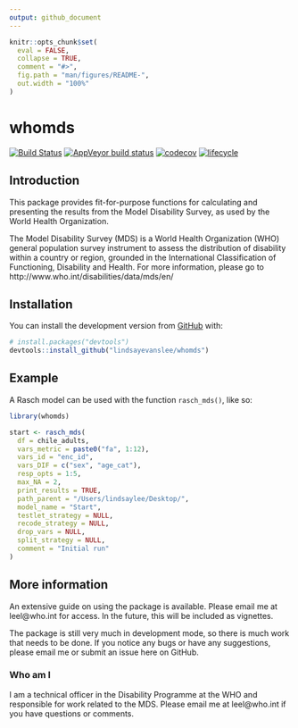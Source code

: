 ```yaml
---
output: github_document
---
```


<!-- README.md is generated from README.Rmd. Please edit that file -->

```r
knitr::opts_chunk$set(
  eval = FALSE,
  collapse = TRUE,
  comment = "#>",
  fig.path = "man/figures/README-",
  out.width = "100%"
)
```
# whomds

<!-- badges: start -->
[![Build Status](https://travis-ci.com/lindsayevanslee/whomds.svg?branch=master)](https://travis-ci.com/lindsayevanslee/whomds)
[![AppVeyor build status](https://ci.appveyor.com/api/projects/status/github/lindsayevanslee/whomds?branch=master&svg=true)](https://ci.appveyor.com/project/lindsayevanslee/whomds)
[![codecov](https://codecov.io/gh/lindsayevanslee/whomds/branch/master/graph/badge.svg)](https://codecov.io/gh/lindsayevanslee/whomds)
[![lifecycle](https://img.shields.io/badge/lifecycle-experimental-orange.svg)](https://www.tidyverse.org/lifecycle/#experimental)
<!-- badges: end -->

## Introduction

This package provides fit-for-purpose functions for calculating and presenting the results from the Model Disability Survey, as used by the World Health Organization.

The Model Disability Survey (MDS) is a World Health Organization (WHO) general population survey instrument to assess the distribution of disability within a country or region, grounded in the International Classification of Functioning, Disability and Health. For more information, please go to http://www.who.int/disabilities/data/mds/en/


## Installation

You can install the development version from [GitHub](https://github.com/) with:

``` r
# install.packages("devtools")
devtools::install_github("lindsayevanslee/whomds")
```
## Example

A Rasch model can be used with the function `rasch_mds()`, like so:

```r
library(whomds)

start <- rasch_mds(
  df = chile_adults, 
  vars_metric = paste0("fa", 1:12),
  vars_id = "enc_id", 
  vars_DIF = c("sex", "age_cat"),
  resp_opts = 1:5, 
  max_NA = 2,
  print_results = TRUE,
  path_parent = "/Users/lindsaylee/Desktop/",
  model_name = "Start",
  testlet_strategy = NULL,
  recode_strategy = NULL,
  drop_vars = NULL,
  split_strategy = NULL,
  comment = "Initial run"
)

```

## More information

An extensive guide on using the package is available. Please email me at leel@who.int for access. In the future, this will be included as vignettes.

The package is still very much in development mode, so there is much work that needs to be done. If you notice any bugs or have any suggestions, please email me or submit an issue here on GitHub.


### Who am I

I am a technical officer in the Disability Programme at the WHO and responsible for work related to the MDS. Please email me at leel@who.int if you have questions or comments.



